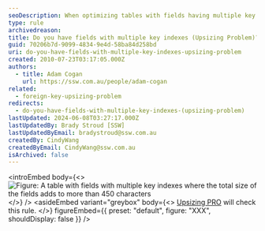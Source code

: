```yaml
---
seoDescription: When optimizing tables with fields having multiple key indexes, consider their total size to avoid upsizing problems.
type: rule
archivedreason:
title: Do you have fields with multiple key indexes (Upsizing Problem)?
guid: 70206b7d-9099-4834-9e4d-58ba84d258bd
uri: do-you-have-fields-with-multiple-key-indexes-upsizing-problem
created: 2010-07-23T03:17:05.000Z
authors:
  - title: Adam Cogan
    url: https://ssw.com.au/people/adam-cogan
related:
  - foreign-key-upsizing-problem
redirects:
  - do-you-have-fields-with-multiple-key-indexes-(upsizing-problem)
lastUpdated: 2024-06-08T03:27:17.000Z
lastUpdatedBy: Brady Stroud [SSW]
lastUpdatedByEmail: bradystroud@ssw.com.au
createdBy: CindyWang
createdByEmail: CindyWang@ssw.com.au
isArchived: false
---
```


<introEmbed
  body={<>
![Figure: A table with fields with multiple key indexes where the total size of the fields adds to more than 450 characters](/uploads/rules/do-you-have-fields-with-multiple-key-indexes-upsizing-problem/FieldsMultipleKeyIndexes.jpg)
  </>}
/>
<asideEmbed
  variant="greybox"
  body={<>
    [Upsizing PRO](http://www.ssw.com.au/ssw/UpsizingPRO) will check this rule.
  </>}
  figureEmbed={{
    preset: "default",
    figure: "XXX",
    shouldDisplay: false
  }}
/>
